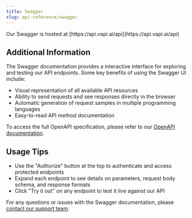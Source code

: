 ```yaml
---
title: Swagger
slug: api-reference/swagger
---
```


<Check>
  Our Swagger is hosted at [https://api.vapi.ai/api](https://api.vapi.ai/api)
</Check>

## Additional Information

The Swagger documentation provides a interactive interface for exploring and testing our API endpoints. Some key benefits of using the Swagger UI include:

- Visual representation of all available API resources
- Ability to send requests and see responses directly in the browser
- Automatic generation of request samples in multiple programming languages
- Easy-to-read API method documentation

To access the full OpenAPI specification, please refer to our [OpenAPI documentation](api-reference/openapi).

## Usage Tips

- Use the "Authorize" button at the top to authenticate and access protected endpoints
- Expand each endpoint to see details on parameters, request body schema, and response formats
- Click "Try it out" on any endpoint to test it live against our API

For any questions or issues with the Swagger documentation, please [contact our support team](support).
